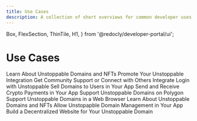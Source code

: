 ```yaml
---
title: Use Cases
description: A collection of short overviews for common developer uses cases for Unstoppable products and services.
---
```


  Box,
  FlexSection,
  ThinTile,
  H1,
} from '@redocly/developer-portal/ui';

<H1>Use Cases</H1>
  <FlexSection justifyContent="space-around" flexWrap="wrap">
    <ThinTile to="unstoppable-nft-domains.md" bgColor="#73A7FE" color="#000" textAlign="left">
    Learn About Unstoppable Domains and NFTs
    </ThinTile>
    <ThinTile to="promote-ud-integration.md" bgColor="#73A7FE" color="#000" textAlign="left">
    Promote Your Unstoppable Integration
    </ThinTile>
    <ThinTile to="get-community-support.md" bgColor="#fff" color="#73A7FE" textAlign="left">
    Get Community Support or Connect with Others
    </ThinTile>
    <ThinTile to="integrate-login-auth-server.md" bgColor="#fff" color="#73A7FE" textAlign="left">
    Integrate Login with Unstoppable
    </ThinTile>
    <ThinTile to="sell-domains-users.md" bgColor="#fff" color="#73A7FE" textAlign="left">
    Sell Domains to Users in Your App
    </ThinTile>
    <ThinTile to="send-receive-crypto-app.md" bgColor="#fff" color="#73A7FE" textAlign="left">
    Send and Receive Crypto Payments in Your App
    </ThinTile>
    <ThinTile to="support-polygon.md" bgColor="#fff" color="#73A7FE" textAlign="left">
    Support Unstoppable Domains on Polygon
    </ThinTile>
    <ThinTile to="support-ud-browser.md" bgColor="#fff" color="#73A7FE" textAlign="left">
    Support Unstoppable Domains in a Web Browser
    </ThinTile>
    <ThinTile to="unstoppable-nft-domains.md" bgColor="#fff" color="#73A7FE" textAlign="left">
    Learn About Unstoppable Domains and NFTs
    </ThinTile>
    <ThinTile to="users-manage-domains.md" bgColor="#fff" color="#73A7FE" textAlign="left">
    Allow Unstopapble Domain Management in Your App
    </ThinTile>
    <ThinTile to="build-dwebsite-domain.md" bgColor="#fff" color="#73A7FE" textAlign="left">
    Build a Decentralized Website for Your Unstoppable Domain
    </ThinTile>
  </FlexSection>
